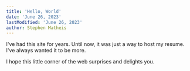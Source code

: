 ```yaml
---
title: 'Hello, World'
date: 'June 26, 2023'
lastModified: 'June 26, 2023'
author: Stephen Matheis
---
```


I've had this site for years. Until now, it was just a way to host my resume. I've always wanted it to be more.

I hope this little corner of the web surprises and delights you.
